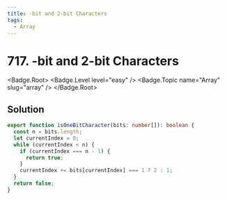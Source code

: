 ```yaml
---
title: -bit and 2-bit Characters
tags:
  - Array
---
```


# 717. -bit and 2-bit Characters

<Badge.Root>
  <Badge.Level level="easy" />
  <Badge.Topic name="Array" slug="array" />
</Badge.Root>

## Solution

```typescript filename="solution.ts" copy
export function isOneBitCharacter(bits: number[]): boolean {
  const n = bits.length;
  let currentIndex = 0;
  while (currentIndex < n) {
    if (currentIndex === n - 1) {
      return true;
    }
    currentIndex += bits[currentIndex] === 1 ? 2 : 1;
  }
  return false;
}
```

<ProblemLink
  codingSite="leetcode"
  href="https://leetcode.com/problems/1-bit-and-2-bit-characters"
  title="-bit and 2-bit Characters"
/>
